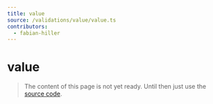 ```yaml
---
title: value
source: /validations/value/value.ts
contributors:
  - fabian-hiller
---
```


# value

> The content of this page is not yet ready. Until then just use the [source code](https://github.com/fabian-hiller/valibot/blob/main/library/src/validations/value/value.ts).
